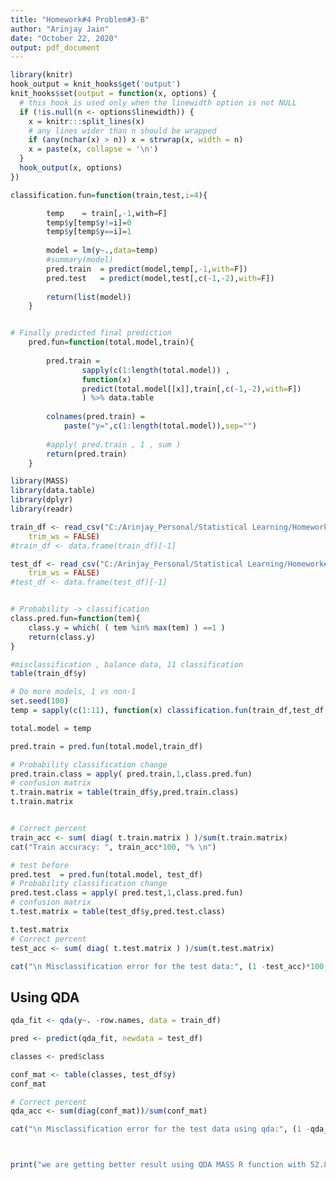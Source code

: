 ---
title: "Homework#4 Problem#3-B"
author: "Arinjay Jain"
date: "October 22, 2020"
output: pdf_document
---


```{r wrap-hook, include=FALSE}
library(knitr)
hook_output = knit_hooks$get('output')
knit_hooks$set(output = function(x, options) {
  # this hook is used only when the linewidth option is not NULL
  if (!is.null(n <- options$linewidth)) {
    x = knitr:::split_lines(x)
    # any lines wider than n should be wrapped
    if (any(nchar(x) > n)) x = strwrap(x, width = n)
    x = paste(x, collapse = '\n')
  }
  hook_output(x, options)
})

```

```{r}
classification.fun=function(train,test,i=4){

		temp 	= train[,-1,with=F]
		temp$y[temp$y!=i]=0
		temp$y[temp$y==i]=1
		
		model = lm(y~.,data=temp)
		#summary(model)
		pred.train 	= predict(model,temp[,-1,with=F])		
		pred.test 	= predict(model,test[,c(-1,-2),with=F])				
		
		return(list(model))
	}


# Finally predicted final prediction
	pred.fun=function(total.model,train){
		
		pred.train = 
				sapply(c(1:length(total.model)) , 
				function(x)
				predict(total.model[[x]],train[,c(-1,-2),with=F])
				) %>% data.table
		
		colnames(pred.train) = 
			paste("y=",c(1:length(total.model)),sep="") 
		
		#apply( pred.train , 1 , sum )
		return(pred.train)
	}

```

```{r, include=TRUE, linewidth=100}
library(MASS)
library(data.table)
library(dplyr)
library(readr)

train_df <- read_csv("C:/Arinjay_Personal/Statistical Learning/Homework#4/vowel.train.txt", 
    trim_ws = FALSE)
#train_df <- data.frame(train_df)[-1]

test_df <- read_csv("C:/Arinjay_Personal/Statistical Learning/Homework#4/vowel.test.txt", 
    trim_ws = FALSE)
#test_df <- data.frame(test_df)[-1]


# Probability -> classification
class.pred.fun=function(tem){
	class.y = which( ( tem %in% max(tem) ) ==1 )
	return(class.y)
}

```

```{r, include=TRUE, linewidth=100}
#misclassification , balance data, 11 classification
table(train_df$y)

```

```{r, include=TRUE, linewidth=100}
# Do more models, 1 vs non-1
set.seed(100)
temp = sapply(c(1:11), function(x) classification.fun(train_df,test_df,i=x))
```

```{r, include=TRUE, linewidth=100}
total.model = temp

pred.train = pred.fun(total.model,train_df)

# Probability classification change
pred.train.class = apply( pred.train,1,class.pred.fun)
# confusion matrix
t.train.matrix = table(train_df$y,pred.train.class)
t.train.matrix


# Correct percent
train_acc <- sum( diag( t.train.matrix ) )/sum(t.train.matrix)
cat("Train accuracy: ", train_acc*100, "% \n")

# test before
pred.test  = pred.fun(total.model, test_df)
# Probability classification change
pred.test.class = apply( pred.test,1,class.pred.fun)
# confusion matrix
t.test.matrix = table(test_df$y,pred.test.class)

t.test.matrix
# Correct percent
test_acc <- sum( diag( t.test.matrix ) )/sum(t.test.matrix)

cat("\n Misclassification error for the test data:", (1 -test_acc)*100, "%" )
```


## Using QDA
```{r, include=TRUE, linewidth=100}
qda_fit <- qda(y~. -row.names, data = train_df)

pred <- predict(qda_fit, newdata = test_df)

classes <- pred$class

conf_mat <- table(classes, test_df$y)
conf_mat

# Correct percent
qda_acc <- sum(diag(conf_mat))/sum(conf_mat)

cat("\n Misclassification error for the test data using qda:", (1 -qda_acc)*100, "%" )



print("we are getting better result using QDA MASS R function with 52.81% Misclassification but is computer program we are getting higer misclassification which is 66.667%")
```